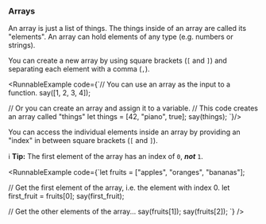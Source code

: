 
### Arrays

<YoutubeVideo embedId="CS7tQlP8Uh4" />

An array is just a list of things. The things inside of an array are called
its "elements". An array can hold elements of any type (e.g. numbers or strings).

You can create a new array by using square brackets (`[` and `]`) and separating
each element with a comma (`,`).

<RunnableExample code={`// You can use an array as the input to a function.
say([1, 2, 3, 4]);

// Or you can create an array and assign it to a variable.
// This code creates an array called "things"
let things = [42, "piano", true];
say(things);
`}/>

You can access the individual elements inside an array by providing an "index" in
between square brackets (`[` and `]`).

ℹ️ **Tip:** The first element of the array has an index of `0`, **_not_** `1`.

<RunnableExample
  code={`let fruits = ["apples", "oranges", "bananas"];

// Get the first element of the array, i.e. the element with index 0.
let first_fruit = fruits[0];
say(first_fruit);

// Get the other elements of the array...
say(fruits[1]);
say(fruits[2]);
`}
/>
